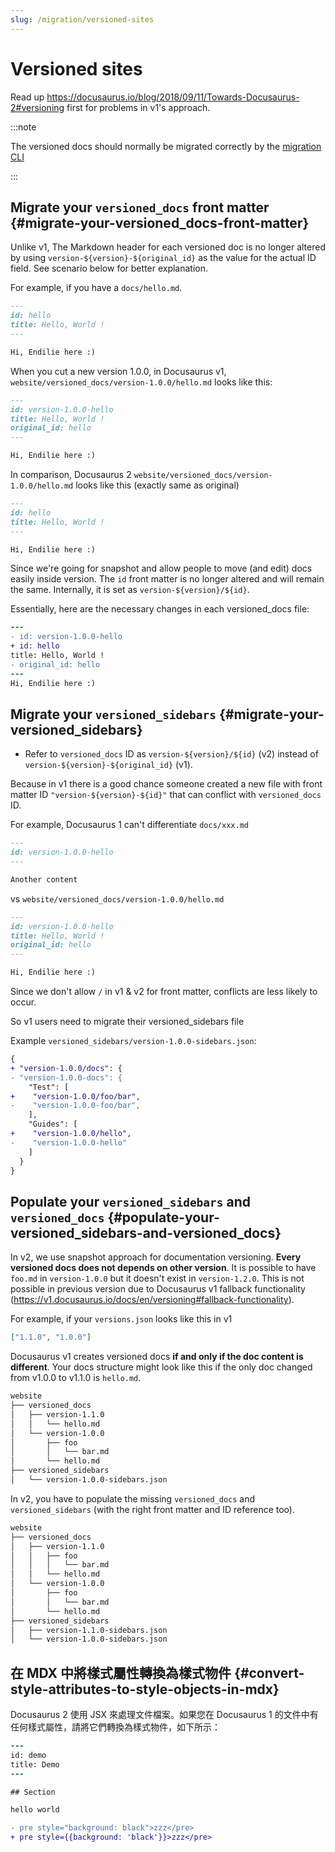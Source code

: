 ```yaml
---
slug: /migration/versioned-sites
---
```


# Versioned sites

Read up https://docusaurus.io/blog/2018/09/11/Towards-Docusaurus-2#versioning first for problems in v1's approach.

:::note

The versioned docs should normally be migrated correctly by the [migration CLI](./migration-automated.mdx)

:::

## Migrate your `versioned_docs` front matter {#migrate-your-versioned_docs-front-matter}

Unlike v1, The Markdown header for each versioned doc is no longer altered by using `version-${version}-${original_id}` as the value for the actual ID field. See scenario below for better explanation.

For example, if you have a `docs/hello.md`.

```md
---
id: hello
title: Hello, World !
---

Hi, Endilie here :)
```

When you cut a new version 1.0.0, in Docusaurus v1, `website/versioned_docs/version-1.0.0/hello.md` looks like this:

```md
---
id: version-1.0.0-hello
title: Hello, World !
original_id: hello
---

Hi, Endilie here :)
```

In comparison, Docusaurus 2 `website/versioned_docs/version-1.0.0/hello.md` looks like this (exactly same as original)

```md
---
id: hello
title: Hello, World !
---

Hi, Endilie here :)
```

Since we're going for snapshot and allow people to move (and edit) docs easily inside version. The `id` front matter is no longer altered and will remain the same. Internally, it is set as `version-${version}/${id}`.

Essentially, here are the necessary changes in each versioned_docs file:

```diff {2-3,5}
---
- id: version-1.0.0-hello
+ id: hello
title: Hello, World !
- original_id: hello
---
Hi, Endilie here :)
```

## Migrate your `versioned_sidebars` {#migrate-your-versioned_sidebars}

- Refer to `versioned_docs` ID as `version-${version}/${id}` (v2) instead of `version-${version}-${original_id}` (v1).

Because in v1 there is a good chance someone created a new file with front matter ID `"version-${version}-${id}"` that can conflict with `versioned_docs` ID.

For example, Docusaurus 1 can't differentiate `docs/xxx.md`

```md
---
id: version-1.0.0-hello
---

Another content
```

vs `website/versioned_docs/version-1.0.0/hello.md`

```md
---
id: version-1.0.0-hello
title: Hello, World !
original_id: hello
---

Hi, Endilie here :)
```

Since we don't allow `/` in v1 & v2 for front matter, conflicts are less likely to occur.

So v1 users need to migrate their versioned_sidebars file

Example `versioned_sidebars/version-1.0.0-sidebars.json`:

```diff {2-3,5-6,9-10}  title="versioned_sidebars/version-1.0.0-sidebars.json"
{
+ "version-1.0.0/docs": {
- "version-1.0.0-docs": {
    "Test": [
+    "version-1.0.0/foo/bar",
-    "version-1.0.0-foo/bar",
    ],
    "Guides": [
+    "version-1.0.0/hello",
-    "version-1.0.0-hello"
    ]
  }
}
```

## Populate your `versioned_sidebars` and `versioned_docs` {#populate-your-versioned_sidebars-and-versioned_docs}

In v2, we use snapshot approach for documentation versioning. **Every versioned docs does not depends on other version**. It is possible to have `foo.md` in `version-1.0.0` but it doesn't exist in `version-1.2.0`. This is not possible in previous version due to Docusaurus v1 fallback functionality (https://v1.docusaurus.io/docs/en/versioning#fallback-functionality).

For example, if your `versions.json` looks like this in v1

```json title="versions.json"
["1.1.0", "1.0.0"]
```

Docusaurus v1 creates versioned docs **if and only if the doc content is different**. Your docs structure might look like this if the only doc changed from v1.0.0 to v1.1.0 is `hello.md`.

```bash
website
├── versioned_docs
│   ├── version-1.1.0
│   │   └── hello.md
│   └── version-1.0.0
│       ├── foo
│       │   └── bar.md
│       └── hello.md
├── versioned_sidebars
│   └── version-1.0.0-sidebars.json
```

In v2, you have to populate the missing `versioned_docs` and `versioned_sidebars` (with the right front matter and ID reference too).

```bash {3-5,12}
website
├── versioned_docs
│   ├── version-1.1.0
│   │   ├── foo
│   │   │   └── bar.md
│   │   └── hello.md
│   └── version-1.0.0
│       ├── foo
│       │   └── bar.md
│       └── hello.md
├── versioned_sidebars
│   ├── version-1.1.0-sidebars.json
│   └── version-1.0.0-sidebars.json
```

## 在 MDX 中將樣式屬性轉換為樣式物件 {#convert-style-attributes-to-style-objects-in-mdx}

Docusaurus 2 使用 JSX 來處理文件檔案。如果您在 Docusaurus 1 的文件中有任何樣式屬性，請將它們轉換為樣式物件，如下所示：

```diff
---
id: demo
title: Demo
---

## Section

hello world

- pre style="background: black">zzz</pre>
+ pre style={{background: 'black'}}>zzz</pre>
```